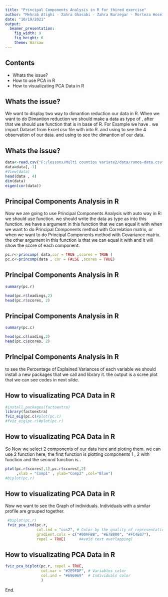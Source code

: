 ```yaml
---
title: "Principal Components Analysis in R for thired exercise"
author: "Mehrab Atighi - Zahra Ghasabi - Zahra Barzegar - Morteza Hoseingholipur -Mina Daliry"
date: "10/19/2021"
output: 
  beamer_presentation: 
    fig_width: 9
    fig_height: 6
    theme: Warsaw
---
```


## Contents
- Whats the issue?\newline
- How to use PCA in R \newline
- How to visualizating PCA Data in R \newline



## Whats the issue?


We want to display two way to dimantion reduction our data in R.\newline
When we want to do Dimantion reduction we should make a data as type of \textcolor{blue}{Data Frame}, after that we should use \textcolor{orange}{princomp} function that is in base of R.\newline
For Example we have \textcolor{blue}{ramus data(exercise3)}. we import Dataset from Excel csv file with \textcolor{orange}{read.csv("addres",...)} into R. and using \textcolor{orange}{head(data name ,number to show)} to see the 4 observation of our data. and using \textcolor{orange}{dim} to see the dimantion of our data.

## Whats the issue?

\tiny
```r
data<-read.csv("F:/lessons/Multi countios Variate2/data/ramos-data.csv")
data=data[,-1]
#View(data)
head(data , 4)
dim(data)
eigen(cor(data))
```

## Principal Components Analysis in R


Now we are going to use Principal Components Analysis with auto way in R:\newline
we should use \textcolor{orange}{princomp} function.\newline
we should write the data as type as \textcolor{blue}{data.frame} into this function.\newline
we have a \textcolor{orange}{cor} argument in this function that we can equal it with \textcolor{blue}{TRUE} when we want to do Principal Components method with Correlation matrix, or \textcolor{blue}{FALSE} when we want to do Principal Components method with Covariance matrix.\newline
the other argument in this function is \textcolor{orange}{scores} that we can equal it with \textcolor{blue}{TRUE} and it will show the score of each component.

```r
pc.r<-princomp( data,cor = TRUE ,scores = TRUE )
pc.c<-princomp(data , cor = FALSE ,scores = TRUE)
```
\normalsize

## Principal Components Analysis in R
\small
```r
summary(pc.r)
```
\normalsize
```r

head(pc.r$loadings,2)
head(pc.r$scores, 2)
```

## Principal Components Analysis in R
\small
```r
summary(pc.c)
```
\normalsize
```r
head(pc.c$loading,2)
head(pc.c$scores, 2)
```

## Principal Components Analysis in R

to see the Percentage of Explained Variances of each variable we should install a new packages that we call \textcolor{blue}{factoextra} and library it.\newline
the output is a scree plot that we can see codes in next silde.

## How to visualizating PCA Data in R


\tiny
```r
#install.packages(factoextra)
library(factoextra)
fviz_eig(pc.c)#plot(pc.c)
#fviz_eig(pc.r)#plot(pc.r)
```

## How to visualizating PCA Data in R
\small
So Now we select 2 components of our data here and ploting them.\newline
we can use 2 function here, the first function is plotting components 1 , 2 with \textcolor{orange}{plot()} function and the second function is \textcolor{orange}{biplot}.
```r
plot(pc.r$scores[,1],pc.r$scores[,2]
     ,xlab = "Comp1" , ylab="Comp2" ,col="Blue")
#biplot(pc.r)
```
\normalsize

## How to visualizating PCA Data in R
\tiny
Now we want to see the Graph of individuals. Individuals with a similar profile are grouped together.
```r
 #biplot(pc.r)
 fviz_pca_ind(pc.r,
              col.ind = "cos2", # Color by the quality of representation
              gradient.cols = c("#00AFBB", "#E7B800", "#FC4E07"),
              repel = TRUE)      #Avoid text overlapping)
```
\normalsize

## How to visualizating PCA Data in R

```r
fviz_pca_biplot(pc.r, repel = TRUE,
                col.var = "#2E9FDF", # Variables color
                col.ind = "#696969"  # Individuals color
                )
```
End.


